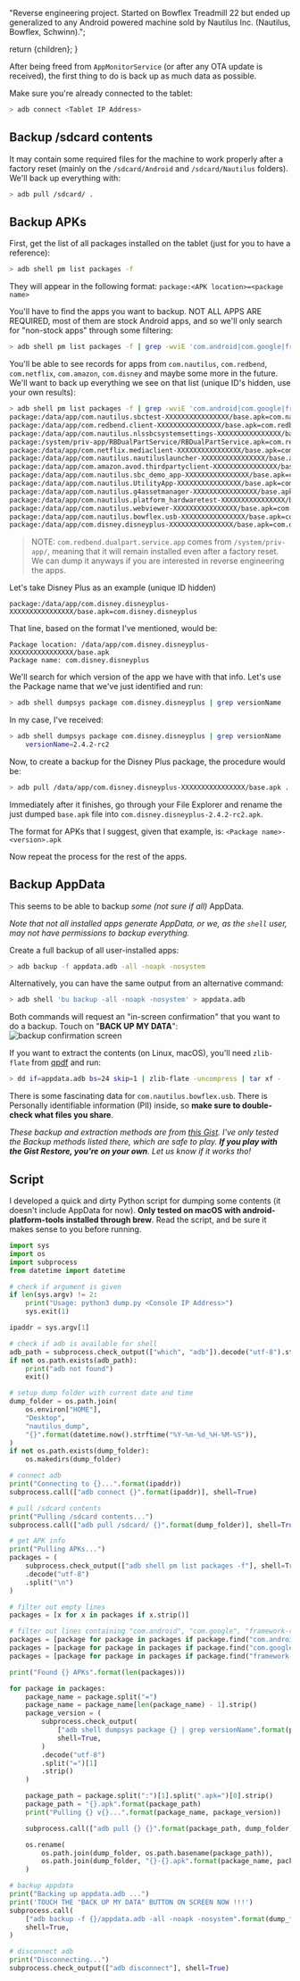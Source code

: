 
  "Reverse engineering project. Started on Bowflex Treadmill 22 but ended up generalized to any Android powered machine sold by Nautilus Inc. (Nautilus, Bowflex, Schwinn).";

  return <BaseProject title={title} description={description} imgSrc={imgSrc} imgAlt={imgAlt} pubDate={pubDate}>{children}</BaseProject>;
}

After being freed from `AppMonitorService` (or after any OTA update is received), the first thing to do is back up as much data as possible.

Make sure you're already connected to the tablet:
```sh
> adb connect <Tablet IP Address>
```

## Backup /sdcard contents

It may contain some required files for the machine to work properly after a factory reset (mainly on the `/sdcard/Android` and `/sdcard/Nautilus` folders). We'll back up everything with:
```sh
> adb pull /sdcard/ .
```

## Backup APKs

First, get the list of all packages installed on the tablet (just for you to have a reference):
```sh
> adb shell pm list packages -f
```

They will appear in the following format: `package:<APK location>=<package name>`

You'll have to find the apps you want to backup. NOT ALL APPS ARE REQUIRED, most of them are stock Android apps, and so we'll only search for "non-stock apps" through some filtering:
```sh
> adb shell pm list packages -f | grep -wviE 'com.android|com.google|framework-res|/vendor/overlay'
```

You'll be able to see records for apps from `com.nautilus`, `com.redbend`, `com.netflix`, `com.amazon`, `com.disney` and maybe some more in the future. We'll want to back up everything we see on that list (unique ID's hidden, use your own results):
```sh
> adb shell pm list packages -f | grep -wviE 'com.android|com.google|framework-res|/vendor/overlay'
package:/data/app/com.nautilus.sbctest-XXXXXXXXXXXXXXXX/base.apk=com.nautilus.sbctest
package:/data/app/com.redbend.client-XXXXXXXXXXXXXXXX/base.apk=com.redbend.client
package:/data/app/com.nautilus.nlssbcsystemsettings-XXXXXXXXXXXXXXXX/base.apk=com.nautilus.nlssbcsystemsettings
package:/system/priv-app/RBDualPartService/RBDualPartService.apk=com.redbend.dualpart.service.app
package:/data/app/com.netflix.mediaclient-XXXXXXXXXXXXXXXX/base.apk=com.netflix.mediaclient
package:/data/app/com.nautilus.nautiluslauncher-XXXXXXXXXXXXXXXX/base.apk=com.nautilus.nautiluslauncher
package:/data/app/com.amazon.avod.thirdpartyclient-XXXXXXXXXXXXXXXX/base.apk=com.amazon.avod.thirdpartyclient
package:/data/app/com.nautilus.sbc_demo_app-XXXXXXXXXXXXXXXX/base.apk=com.nautilus.sbc_demo_app
package:/data/app/com.nautilus.UtilityApp-XXXXXXXXXXXXXXXX/base.apk=com.nautilus.UtilityApp
package:/data/app/com.nautilus.g4assetmanager-XXXXXXXXXXXXXXXX/base.apk=com.nautilus.g4assetmanager
package:/data/app/com.nautilus.platform_hardwaretest-XXXXXXXXXXXXXXXX/base.apk=com.nautilus.platform_hardwaretest
package:/data/app/com.nautilus.webviewer-XXXXXXXXXXXXXXXX/base.apk=com.nautilus.webviewer
package:/data/app/com.nautilus.bowflex.usb-XXXXXXXXXXXXXXXX/base.apk=com.nautilus.bowflex.usb
package:/data/app/com.disney.disneyplus-XXXXXXXXXXXXXXXX/base.apk=com.disney.disneyplus
```

> NOTE: `com.redbend.dualpart.service.app` comes from `/system/priv-app/`, meaning that it will remain installed even after a factory reset. We can dump it anyways if you are interested in reverse engineering the apps.


Let's take Disney Plus as an example (unique ID hidden)
```
package:/data/app/com.disney.disneyplus-XXXXXXXXXXXXXXXX/base.apk=com.disney.disneyplus
```

That line, based on the format I've mentioned, would be:
```
Package location: /data/app/com.disney.disneyplus-XXXXXXXXXXXXXXXX/base.apk
Package name: com.disney.disneyplus
```

We'll search for which version of the app we have with that info. Let's use the Package name that we've just identified and run:
```sh
> adb shell dumpsys package com.disney.disneyplus | grep versionName
```

In my case, I've received:
```sh
> adb shell dumpsys package com.disney.disneyplus | grep versionName
    versionName=2.4.2-rc2
```

Now, to create a backup for the Disney Plus package, the procedure would be:
```sh
> adb pull /data/app/com.disney.disneyplus-XXXXXXXXXXXXXXXX/base.apk .
```

Immediately after it finishes, go through your File Explorer and rename the just dumped `base.apk` file into `com.disney.disneyplus-2.4.2-rc2.apk`.

The format for APKs that I suggest, given that example, is: `<Package name>-<version>.apk`

Now repeat the process for the rest of the apps.


## Backup AppData
This seems to be able to backup *some (not sure if all)* AppData.

*Note that not all installed apps generate AppData, or we, as the `shell` user, may not have permissions to backup everything.*

Create a full backup of all user-installed apps:
```sh
> adb backup -f appdata.adb -all -noapk -nosystem
```

Alternatively, you can have the same output from an alternative command:
```sh
> adb shell 'bu backup -all -noapk -nosystem' > appdata.adb
```

Both commands will request an "in-screen confirmation" that you want to do a backup. Touch on "**BACK UP MY DATA**":
![backup confirmation screen](/assets/images/fl3xbl0w/dialog-backup-confirm.png) 

If you want to extract the contents (on Linux, macOS), you'll need `zlib-flate` from [qpdf](https://command-not-found.com/qpdf) and run:
```sh
> dd if=appdata.adb bs=24 skip=1 | zlib-flate -uncompress | tar xf -
```

There is some fascinating data for `com.nautilus.bowflex.usb`.
There is Personally identifiable information (PII) inside, so **make sure to double-check what files you share**.


*These backup and extraction methods are from [this Gist](https://gist.github.com/AnatomicJC/e773dd55ae60ab0b2d6dd2351eb977c1). I've only tested the Backup methods listed there, which are safe to play. **If you play with the Gist Restore, you're on your own**. Let us know if it works tho!*


## Script

I developed a quick and dirty Python script for dumping some contents (it doesn't include AppData for now).
**Only tested on macOS with android-platform-tools installed through brew**.
Read the script, and be sure it makes sense to you before running.

```python
import sys
import os
import subprocess
from datetime import datetime

# check if argument is given
if len(sys.argv) != 2:
    print("Usage: python3 dump.py <Console IP Address>")
    sys.exit(1)

ipaddr = sys.argv[1]

# check if adb is available for shell
adb_path = subprocess.check_output(["which", "adb"]).decode("utf-8").strip()
if not os.path.exists(adb_path):
    print("adb not found")
    exit()

# setup dump folder with current date and time
dump_folder = os.path.join(
    os.environ["HOME"],
    "Desktop",
    "nautilus_dump",
    "{}".format(datetime.now().strftime("%Y-%m-%d_%H-%M-%S")),
)
if not os.path.exists(dump_folder):
    os.makedirs(dump_folder)

# connect adb
print("Connecting to {}...".format(ipaddr))
subprocess.call(["adb connect {}".format(ipaddr)], shell=True)

# pull /sdcard contents
print("Pulling /sdcard contents...")
subprocess.call(["adb pull /sdcard/ {}".format(dump_folder)], shell=True)

# get APK info
print("Pulling APKs...")
packages = (
    subprocess.check_output(["adb shell pm list packages -f"], shell=True)
    .decode("utf-8")
    .split("\n")
)

# filter out empty lines
packages = [x for x in packages if x.strip()]

# filter out lines containing "com.android", "com.google", "framework-res"
packages = [package for package in packages if package.find("com.android") == -1]
packages = [package for package in packages if package.find("com.google") == -1]
packages = [package for package in packages if package.find("framework-res") == -1]

print("Found {} APKs".format(len(packages)))

for package in packages:
    package_name = package.split("=")
    package_name = package_name[len(package_name) - 1].strip()
    package_version = (
        subprocess.check_output(
            ["adb shell dumpsys package {} | grep versionName".format(package_name)],
            shell=True,
        )
        .decode("utf-8")
        .split("=")[1]
        .strip()
    )

    package_path = package.split(":")[1].split(".apk=")[0].strip()
    package_path = "{}.apk".format(package_path)
    print("Pulling {} v{}...".format(package_name, package_version))

    subprocess.call(["adb pull {} {}".format(package_path, dump_folder)], shell=True)

    os.rename(
        os.path.join(dump_folder, os.path.basename(package_path)),
        os.path.join(dump_folder, "{}-{}.apk".format(package_name, package_version)),
    )

# backup appdata
print("Backing up appdata.adb ...")
print('TOUCH THE "BACK UP MY DATA" BUTTON ON SCREEN NOW !!!')
subprocess.call(
    ["adb backup -f {}/appdata.adb -all -noapk -nosystem".format(dump_folder)],
    shell=True,
)

# disconnect adb
print("Disconnecting...")
subprocess.check_output(["adb disconnect"], shell=True)
```
